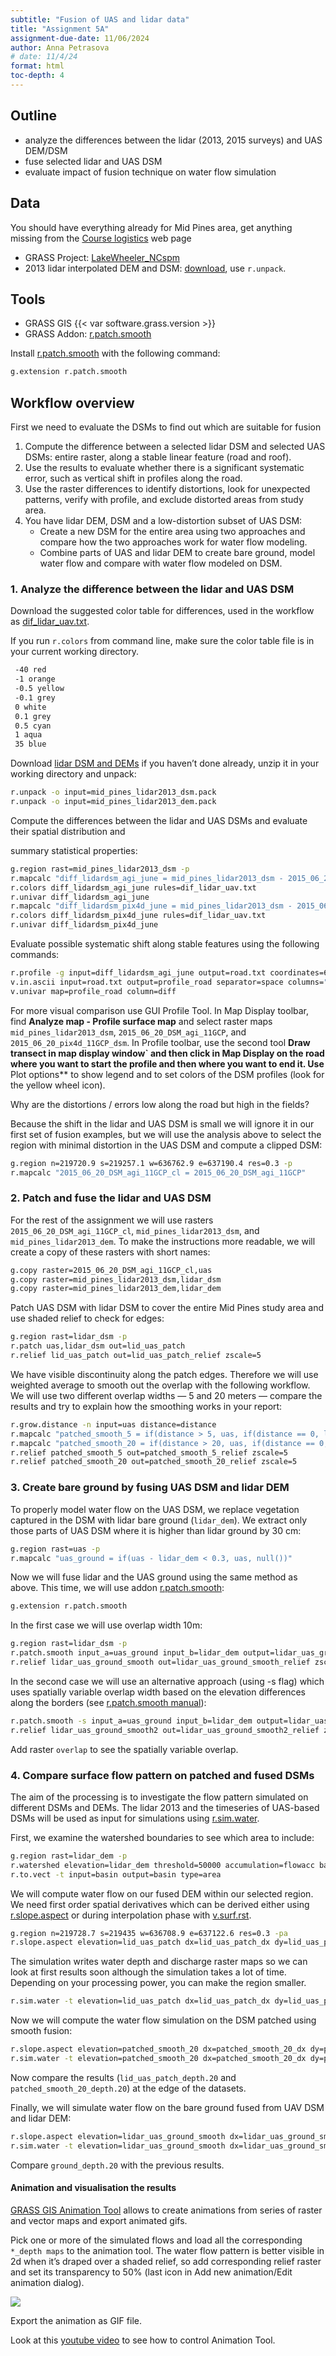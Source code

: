 ```yaml
---
subtitle: "Fusion of UAS and lidar data"
title: "Assignment 5A"
assignment-due-date: 11/06/2024
author: Anna Petrasova
# date: 11/4/24
format: html
toc-depth: 4
---
```


## Outline

- analyze the differences between the lidar (2013, 2015 surveys) and UAS DEM/DSM
- fuse selected lidar and UAS DSM
- evaluate impact of fusion technique on water flow simulation


## Data

You should have everything already for Mid Pines area, get anything missing from the [Course logistics](/course/logistics.qmd) web page

- GRASS Project: [LakeWheeler_NCspm]({{< var data.lake_wheeler_url >}})
- 2013 lidar interpolated DEM and DSM: [download]({{< var data.secref_mid_pines_spm_elev >}}),
        use `r.unpack`.

## Tools

- GRASS GIS {{< var software.grass.version >}}
- GRASS Addon: [r.patch.smooth](https://grass.osgeo.org/grass84/manuals/addons/r.patch.smooth.html)

Install [r.patch.smooth](https://grass.osgeo.org/grass84/manuals/addons/r.patch.smooth.html) with the following command:

```bash
g.extension r.patch.smooth
```

## Workflow overview

First we need to evaluate the DSMs to find out which are suitable for fusion

1. Compute the difference between a selected lidar DSM and selected UAS DSMs: entire raster,  along a stable linear feature (road and roof).
2. Use the results to evaluate whether there is a significant systematic error, such as vertical shift in profiles
along the road.
3. Use the raster differences to identify distortions, look for unexpected patterns, verify with profile,
and exclude distorted areas from study area.
4. You have lidar DEM, DSM and a low-distortion subset of UAS DSM:
    * Create a new DSM for the entire area using two approaches
     and compare how the two approaches work for water flow modeling.
    * Combine parts of UAS and lidar DEM to create bare ground,
     model water flow and compare with water flow modeled on DSM.

### 1. Analyze the difference between the lidar and UAS DSM

Download  the suggested color table for differences, used in the workflow as [dif_lidar_uav.txt](./resources/dif_lidar.uav.txt).

If you run `r.colors` from command line, make sure the color table file is in your current
working directory.

```bash
 -40 red
 -1 orange
 -0.5 yellow
 -0.1 grey
 0 white
 0.1 grey
 0.5 cyan
 1 aqua
 35 blue
```

Download [lidar DSM and DEMs]({{< var data.secref_mid_pines_spm_elev >}}) if you haven't done already, unzip it in your working directory and unpack:

```bash
r.unpack -o input=mid_pines_lidar2013_dsm.pack
r.unpack -o input=mid_pines_lidar2013_dem.pack
```

Compute the differences between the lidar and UAS DSMs and evaluate their spatial distribution and

summary statistical properties:

```bash
g.region rast=mid_pines_lidar2013_dsm -p
r.mapcalc "diff_lidardsm_agi_june = mid_pines_lidar2013_dsm - 2015_06_20_DSM_agi_11GCP"
r.colors diff_lidardsm_agi_june rules=dif_lidar_uav.txt
r.univar diff_lidardsm_agi_june
r.mapcalc "diff_lidardsm_pix4d_june = mid_pines_lidar2013_dsm - 2015_06_20_pix4d_11GCP_dsm"
r.colors diff_lidardsm_pix4d_june rules=dif_lidar_uav.txt
r.univar diff_lidardsm_pix4d_june
```

Evaluate possible systematic shift along stable features using the following commands:

```bash
r.profile -g input=diff_lidardsm_agi_june output=road.txt coordinates=637208,219491,637059,219734
v.in.ascii input=road.txt output=profile_road separator=space columns="x double,y double,profile double,diff double"
v.univar map=profile_road column=diff
```

For more visual comparison use GUI Profile Tool.
In Map Display toolbar, find **Analyze map - Profile surface map**
and select raster maps `mid_pines_lidar2013_dsm`, `2015_06_20_DSM_agi_11GCP`, and `2015_06_20_pix4d_11GCP_dsm`.
In Profile toolbar, use the second tool **Draw transect in map display window`
and then click in Map Display on the road where you want to start the profile and then
where you want to end it. Use **Plot options** to show legend and to set colors of the DSM profiles (look for the yellow wheel icon).

::: {.callout-warning}
Why are the distortions / errors low along the road but high in the fields?
:::

Because the shift in the lidar and UAS DSM is small we will ignore it in our first set of fusion examples, but we will use the analysis above to select the region with minimal distortion in the UAS DSM and compute a clipped DSM:

```bash
g.region n=219720.9 s=219257.1 w=636762.9 e=637190.4 res=0.3 -p
r.mapcalc "2015_06_20_DSM_agi_11GCP_cl = 2015_06_20_DSM_agi_11GCP"
```

### 2. Patch and fuse the lidar and UAS DSM

For the rest of the assignment we will use rasters `2015_06_20_DSM_agi_11GCP_cl`,
`mid_pines_lidar2013_dsm`, and `mid_pines_lidar2013_dem`. To make the instructions more readable, we will create a copy of these rasters with short names:

```bash
g.copy raster=2015_06_20_DSM_agi_11GCP_cl,uas
g.copy raster=mid_pines_lidar2013_dsm,lidar_dsm
g.copy raster=mid_pines_lidar2013_dem,lidar_dem
```

Patch UAS DSM with lidar DSM to cover the entire Mid Pines study area and use shaded relief to check for edges:

```bash
g.region rast=lidar_dsm -p
r.patch uas,lidar_dsm out=lid_uas_patch
r.relief lid_uas_patch out=lid_uas_patch_relief zscale=5
```

We have visible discontinuity along the patch edges. Therefore we will use weighted average to smooth out the overlap with the following workflow. We will use two different overlap widths &mdash; 5 and 20 meters &mdash; compare the results and try to explain how the smoothing works in your report:

```bash
r.grow.distance -n input=uas distance=distance
r.mapcalc "patched_smooth_5 = if(distance > 5, uas, if(distance == 0, lidar_dsm, (1 - distance/5) * lidar_dsm + (distance/5 * uas)))"
r.mapcalc "patched_smooth_20 = if(distance > 20, uas, if(distance == 0, lidar_dsm, (1 - distance/20) * lidar_dsm + (distance/20 * uas)))"
r.relief patched_smooth_5 out=patched_smooth_5_relief zscale=5
r.relief patched_smooth_20 out=patched_smooth_20_relief zscale=5
```

### 3. Create bare ground by fusing UAS DSM and lidar DEM

To properly model water flow on the UAS DSM, we replace vegetation captured in the DSM
with lidar bare ground (`lidar_dem`). We extract only those parts of UAS DSM where it is higher than
lidar ground by 30 cm:

```bash
g.region rast=uas -p
r.mapcalc "uas_ground = if(uas - lidar_dem < 0.3, uas, null())"
```

Now we will fuse lidar and the UAS ground using the same method as above.
This time, we will use addon [r.patch.smooth](https://grass.osgeo.org/grass84/manuals/addons/r.patch.smooth.html):

```bash
g.extension r.patch.smooth
```

In the first case we will use overlap width 10m:

```bash
g.region rast=lidar_dsm -p
r.patch.smooth input_a=uas_ground input_b=lidar_dem output=lidar_uas_ground_smooth smooth_dist=10
r.relief lidar_uas_ground_smooth out=lidar_uas_ground_smooth_relief zscale=5
```

In the second case we will use an alternative approach (using -s flag)
which uses spatially variable overlap width based on the elevation differences along the borders
(see [r.patch.smooth manual](https://grass.osgeo.org/grass84/manuals/addons/r.patch.smooth.html)):

```bash
r.patch.smooth -s input_a=uas_ground input_b=lidar_dem output=lidar_uas_ground_smooth2 overlap=overlap transition_angle=1.3 parallel_smoothing=13
r.relief lidar_uas_ground_smooth2 out=lidar_uas_ground_smooth2_relief zscale=5
```

Add raster `overlap` to see the spatially variable overlap.

### 4. Compare surface flow pattern on patched and fused DSMs
The aim of the processing is to investigate the flow pattern simulated on different DSMs and DEMs.
The lidar 2013 and the timeseries of UAS-based DSMs will be used as input for simulations
using [r.sim.water](https://grass.osgeo.org/grass84/manuals/r.sim.water.html).

First, we examine the watershed boundaries to see which area to include:

```bash
g.region rast=lidar_dem -p
r.watershed elevation=lidar_dem threshold=50000 accumulation=flowacc basin=basin
r.to.vect -t input=basin output=basin type=area
```

We will compute water flow on our fused DEM within our selected region. We need first order spatial derivatives which can be derived either using [r.slope.aspect](https://grass.osgeo.org/grass84/manuals/r.slope.aspect.html) or during interpolation phase with [v.surf.rst](https://grass.osgeo.org/grass84/manuals/v.surf.rst.html).

```bash
g.region n=219728.7 s=219435 w=636708.9 e=637122.6 res=0.3 -pa
r.slope.aspect elevation=lid_uas_patch dx=lid_uas_patch_dx dy=lid_uas_patch_dy
```

The simulation writes water depth and discharge raster maps so we can look at first results soon although the simulation takes a lot of time. Depending on your processing power, you can make the region smaller.

```bash
r.sim.water -t elevation=lid_uas_patch dx=lid_uas_patch_dx dy=lid_uas_patch_dy rain_value=30 man_value=0.15 depth=lid_uas_patch_depth discharge=lid_uas_patch_disch nwalkers=100000 niterations=20 output_step=1 hmax=0.2 halpha=8.0 hbeta=1.0
```

Now we will compute the water flow simulation on the DSM patched using smooth fusion:

```bash
r.slope.aspect elevation=patched_smooth_20 dx=patched_smooth_20_dx dy=patched_smooth_20_dy
r.sim.water -t elevation=patched_smooth_20 dx=patched_smooth_20_dx dy=patched_smooth_20_dy rain_value=30 man_value=0.15 depth=patched_smooth_20_depth discharge=patched_smooth_20_disch nwalkers=100000 niterations=20 output_step=1 hmax=0.2 halpha=8.0 hbeta=1.0
```

Now compare the results (`lid_uas_patch_depth.20` and `patched_smooth_20_depth.20`) at the edge of the datasets.

Finally, we will simulate water flow on the bare ground fused from UAV DSM and lidar DEM:

```bash
r.slope.aspect elevation=lidar_uas_ground_smooth dx=lidar_uas_ground_smooth_dx dy=lidar_uas_ground_smooth_dy
r.sim.water -t elevation=lidar_uas_ground_smooth dx=lidar_uas_ground_smooth_dx dy=lidar_uas_ground_smooth_dy rain_value=30 man_value=0.15 depth=ground_depth discharge=ground_disch nwalkers=100000 niterations=20 output_step=1 hmax=0.2 halpha=8.0 hbeta=1.0
```

Compare `ground_depth.20` with the previous results.

#### Animation and visualisation the results

[GRASS GIS Animation Tool](https://grass.osgeo.org/grass84/manuals/wxGUI.animation.html) allows to create animations from series of raster and vector maps and export animated gifs.

Pick one or more of the simulated flows and load all the corresponding `*_depth maps` to the animation tool.
The water flow pattern is better visible in 2d when it's draped over a shaded relief, so add corresponding relief raster and set its transparency to 50% (last icon in Add new animation/Edit animation dialog).

![](../images/fanimhhcolp.webp)

Export the animation as GIF file.

Look at this [youtube video](https://www.youtube.com/watch?v=Pi1ESk9iPwk) to see how to control Animation Tool.

